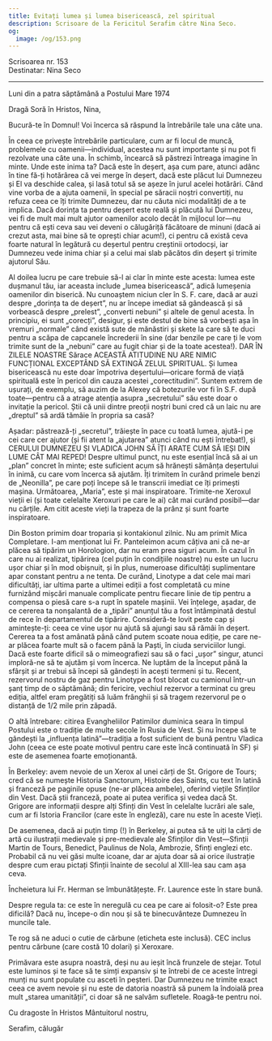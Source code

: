 ```yaml
---
title: Evitați lumea și lumea bisericească, zel spiritual
description: Scrisoare de la Fericitul Serafim către Nina Seco.
og:
  image: /og/153.png
---
```


<div style={{textAlign:'right', fontFamily:'monospace'}}>Scrisoarea nr. 153</div>
<div style={{textAlign:'left', fontFamily:'monospace'}}>Destinatar: Nina Seco</div>

---

Luni din a patra săptămână a Postului Mare 1974

Dragă Soră în Hristos, Nina,

Bucură-te în Domnul! Voi încerca să răspund la întrebările tale una câte una.

În ceea ce privește întrebările particulare, cum ar fi locul de muncă, problemele cu oamenii—individual, acestea nu sunt importante și nu pot fi rezolvate una câte una. În schimb, încearcă să păstrezi întreaga imagine în minte. Unde este inima ta? Dacă este în deșert, așa cum pare, atunci adânc în tine fă-ți hotărârea că vei merge în deșert, dacă este plăcut lui Dumnezeu și El va deschide calea, și lasă totul să se așeze în jurul acelei hotărâri. Când vine vorba de a ajuta oamenii, în special pe săracii noștri convertiți, nu refuza ceea ce îți trimite Dumnezeu, dar nu căuta nici modalități de a te implica. Dacă dorința ta pentru deșert este reală și plăcută lui Dumnezeu, vei fi de mult mai mult ajutor oamenilor acolo decât în mijlocul lor—nu pentru că ești ceva sau vei deveni o călugăriță făcătoare de minuni (dacă ai crezut asta, mai bine să te oprești chiar acum!), ci pentru că există ceva foarte natural în legătură cu deșertul pentru creștinii ortodocși, iar Dumnezeu vede inima chiar și a celui mai slab păcătos din deșert și trimite ajutorul Său.

Al doilea lucru pe care trebuie să-l ai clar în minte este acesta: lumea este dușmanul tău, iar aceasta include „lumea bisericească”, adică lumeșenia oamenilor din biserică. Nu cunoaștem niciun cler în S. F. care, dacă ar auzi despre „dorința ta de deșert”, nu ar începe imediat să gândească și să vorbească despre „prelest”, „converti nebuni” și altele de genul acesta. În principiu, ei sunt „corecți”, desigur, și este destul de bine să vorbești așa în vremuri „normale” când există sute de mănăstiri și skete la care să te duci pentru a scăpa de capcanele încrederii în sine (dar benzile pe care ți le vom trimite sunt de la „nebuni” care au fugit chiar și de la toate acestea!). DAR ÎN ZILELE NOASTRE Sărace ACEASTĂ ATITUDINE NU ARE NIMIC FUNCȚIONAL EXCEPTÂND SĂ EXTINGĂ ZELUL SPIRITUAL. Și lumea bisericească nu este doar împotriva deșertului—oricare formă de viață spirituală este în pericol din cauza acestei „corectitudini”. Suntem extrem de ușurați, de exemplu, să auzim de la Alexey că botezurile vor fi în S.F. după toate—pentru că a atrage atenția asupra „secretului” său este doar o invitație la pericol. Știi că unii dintre preoții noștri buni cred că un laic nu are „dreptul” să ardă tămâie în propria sa casă?

Așadar: păstrează-ți „secretul”, trăiește în pace cu toată lumea, ajută-i pe cei care cer ajutor (și fii atent la „ajutarea” atunci când nu ești întrebat!), și CERULUI DUMNEZEU ȘI VLADICA JOHN SĂ ÎȚI ARATE CUM SĂ IEȘI DIN LUME CÂT MAI REPED! Despre ultimul punct, nu este esențial încă să ai un „plan” concret în minte; este suficient acum să hrănești sămânța deșertului în inimă, cu care vom încerca să ajutăm. Îți trimitem în curând primele benzi de „Neonilla”, pe care poți începe să le transcrii imediat ce îți primești mașina. Următoarea, „Maria”, este și mai inspiratoare. Trimite-ne Xeroxul vieții ei (și toate celelalte Xeroxuri pe care le ai) cât mai curând posibil—dar nu cărțile. Am citit aceste vieți la trapeza de la prânz și sunt foarte inspiratoare.

Din Boston primim doar troparia și kontakionul zilnic. Nu am primit Mica Completare. I-am menționat lui Fr. Panteleimon acum câțiva ani că ne-ar plăcea să tipărim un Horologion, dar nu eram prea siguri acum. În cazul în care nu ai realizat, tipărirea (cel puțin în condițiile noastre) nu este un lucru ușor chiar și în mod obișnuit, și în plus, numeroase dificultăți suplimentare apar constant pentru a ne tenta. De curând, Linotype a dat cele mai mari dificultăți, iar ultima parte a ultimei ediții a fost completată cu mine furnizând mișcări manuale complicate pentru fiecare linie de tip pentru a compensa o piesă care s-a rupt în spatele mașinii. Vei înțelege, așadar, de ce cererea ta nonșalantă de a „tipări” anunțul tău a fost întâmpinată destul de rece în departamentul de tipărire. Consideră-te lovit peste cap și amintește-ți: ceea ce vine ușor nu ajută să ajungi sau să rămâi în deșert. Cererea ta a fost amânată până când putem scoate noua ediție, pe care ne-ar plăcea foarte mult să o facem până la Paști, în ciuda serviciilor lungi. Dacă este foarte dificil să o mimeografiezi sau să o faci „ușor” singur, atunci imploră-ne să te ajutăm și vom încerca. Ne luptăm de la început până la sfârșit și ar trebui să începi să gândești în acești termeni și tu. Recent, rezervorul nostru de gaz pentru Linotype a fost blocat cu camionul într-un șanț timp de o săptămână; din fericire, vechiul rezervor a terminat cu greu ediția, altfel eram pregătiți să luăm frânghii și să tragem rezervorul pe o distanță de 1/2 mile prin zăpadă.

O altă întrebare: citirea Evangheliilor Patimilor duminica seara în timpul Postului este o tradiție de multe secole în Rusia de Vest. Și nu începe să te gândești la „influența latină”—tradiția a fost suficient de bună pentru Vladica John (ceea ce este poate motivul pentru care este încă continuată în SF) și este de asemenea foarte emoționantă.

În Berkeley: avem nevoie de un Xerox al unei cărți de St. Grigore de Tours; cred că se numește Historia Sanctorum, Histoire des Saints, cu text în latină și franceză pe paginile opuse (ne-ar plăcea ambele), oferind viețile Sfinților din Vest. Dacă știi franceză, poate ai putea verifica și vedea dacă St. Grigore are informații despre alți Sfinți din Vest în celelalte lucrări ale sale, cum ar fi Istoria Francilor (care este în engleză), care nu este în aceste Vieți.

De asemenea, dacă ai puțin timp (!) în Berkeley, ai putea să te uiți la cărți de artă cu ilustrații medievale și pre-medievale ale Sfinților din Vest—Sfinții Martin de Tours, Benedict, Paulinus de Nola, Ambrozie, Sfinți englezi etc. Probabil că nu vei găsi multe icoane, dar ar ajuta doar să ai orice ilustrație despre cum erau pictați Sfinții înainte de secolul al XIII-lea sau cam așa ceva.

Încheietura lui Fr. Herman se îmbunătățește. Fr. Laurence este în stare bună.

Despre regula ta: ce este în neregulă cu cea pe care ai folosit-o? Este prea dificilă? Dacă nu, începe-o din nou și să te binecuvânteze Dumnezeu în muncile tale.

Te rog să ne aduci o cutie de cărbune (eticheta este inclusă). CEC inclus pentru cărbune (care costă 10 dolari) și Xeroxare.

Primăvara este asupra noastră, deși nu au ieșit încă frunzele de stejar. Totul este luminos și te face să te simți expansiv și te întrebi de ce aceste întregi munți nu sunt populate cu asceti în peșteri. Dar Dumnezeu ne trimite exact ceea ce avem nevoie și nu este de datoria noastră să punem la îndoială prea mult „starea umanității”, ci doar să ne salvăm sufletele. Roagă-te pentru noi.

Cu dragoste în Hristos Mântuitorul nostru,

Serafim, călugăr